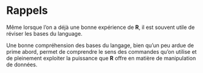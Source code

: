 # Rappels

Même lorsque l'on a déjà une bonne expérience de **R**, il est souvent utile de réviser les bases du language.

Une bonne compréhension des bases du langage, bien qu'un peu ardue de prime abord, permet de comprendre le sens des commandes qu'on utilise et de pleinement exploiter la puissance que **R** offre en matière de manipulation de données.
